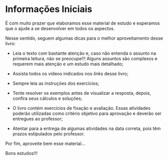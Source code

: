 # Informações Iniciais {.unnumbered}

É com muito prazer que elaboramos esse material de estudo e esperamos que o ajude a se desenvolver em todos os aspectos. 

Nesse sentido, seguem algumas dicas para o melhor aproveitamento desse livro:

- Leia o texto com bastante atenção e, caso não entenda o assunto na primeira leitura, não se preocupe!!! Alguns assuntos são complexos e requerem mais atenção e um estudo mais detalhado;

- Assista todos os vídeos indicados nos *links* desse livro;
    
- Sempre leia as instruções dos exercícios;
    
- Tente resolver os exemplos antes de visualizar a resposta, depois, confira seus cálculos e soluções;

- O livro contém exercícios de fixação e avaliação. Essas atividades poderão utilizadas como critério objetivo para aprovação e deverão ser entregues ao professor;
 
- Atentar para a entrega de algumas atividades na data correta, pois têm prazos estipulados pelo professor.

Por fim, aproveite bem esse material...

Bons estudos!!!

